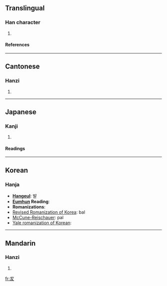 ==Translingual==
===Han character===
{{Han char|rn=94|rad=犬|as=01|sn=4|four=4304<sub>0</sub>|canj=戈大水 (IKE), 戈大大 (IKK)}}
# {{defn|Han|sort=犬01}}
====References====
{{Han ref|kx=0706.010|dkj=20236|dj=1118.160|hdz=21331.020|uh=72AE|ud=29358|bh=C9A5|bd=51621}}
----
==Cantonese==
===Hanzi===
{{yue-hanzi|jyut=|y=bat6}}
# {{defn|Cantonese}}
----
==Japanese==
===Kanji===
{{ja-kanji|grade=|rs=犬01}}
# {{defn|Japanese}} 
====Readings====
{{ja-readings|on=[[はつ]] (hatsu), [[ばち]] (bachi)|kun=}}
----
==Korean==
===Hanja===
* '''[[Hangeul]]''': 발  
* '''[[Eumhun]] Reading''': 
* '''Romanizations''':
* [[Revised Romanization of Korea]]: bal
* [[McCune-Reischauer]]: pal
* [[Yale romanization of Korean]]:

----
==Mandarin==
===Hanzi===
{{cmn-hanzi|pin=[[bá]] (ba2)|wg=pa<sup>2</sup>}}
# {{defn|Mandarin}}

[[fr:犮]]